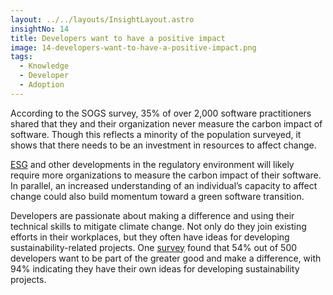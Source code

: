 ```yaml
---
layout: ../../layouts/InsightLayout.astro
insightNo: 14
title: Developers want to have a positive impact
image: 14-developers-want-to-have-a-positive-impact.png
tags:
  - Knowledge
  - Developer
  - Adoption
---
```


According to the SOGS survey, 35% of over 2,000 software practitioners shared that they and their organization never measure the carbon impact of software. Though this reflects a minority of the population surveyed, it shows that there needs to be an investment in resources to affect change.

[ESG](https://hbr.org/2022/12/2022-a-tumultuous-year-in-esg-and-sustainability) and other developments in the regulatory environment will likely require more organizations to measure the carbon impact of their software. In parallel, an increased understanding of an individual’s capacity to affect change could also build momentum toward a green software transition.

Developers are passionate about making a difference and using their technical skills to mitigate climate change. Not only do they join existing efforts in their workplaces, but they often have ideas for developing sustainability-related projects. One [survey](https://www.computerweekly.com/blog/Green-Tech/The-rise-of-the-green-software-developer) found that 54% out of 500 developers want to be part of the greater good and make a difference, with 94% indicating they have their own ideas for developing sustainability projects.